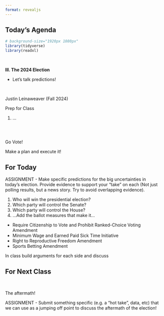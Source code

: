 ```yaml
---
format: revealjs
---
```


## Today's Agenda {background-image="Images/background-white_house_graphic_v4_muted_text2.png" .center}

```r
# background-size="1920px 1080px"
library(tidyverse)
library(readxl)
```

<br>

::: {.r-fit-text}

**III. The 2024 Election**

- Let's talk predictions!

:::

<br>

::: r-stack
Justin Leinaweaver (Fall 2024)
:::

::: notes
Prep for Class

1. ...

<br>


:::


## {background-image="Images/12_1-Go_Vote.jpg" .center  background-size='70%'}

::: notes

Go Vote! 

Make a plan and execute it!

:::



## For Today {background-image="Images/background-blue_triangles_flipped.png" .center}

ASSIGNMENT - Make specific predictions for the big uncertainties in today's election. Provide evidence to support your "take" on each (Not just polling results, but a news story. Try to avoid overlapping evidence).

1) Who will win the presidential election?
2) Which party will control the Senate?
3) Which party will control the House?
4) ...Add the ballot measures that make it...
- Require Citizenship to Vote and Prohibit Ranked-Choice Voting Amendment
- Minimum Wage and Earned Paid Sick Time Initiative
- Right to Reproductive Freedom Amendment
- Sports Betting Amendment


::: notes

In class build arguments for each side and discuss

:::



## For Next Class {background-image="Images/background-blue_triangles_flipped.png" .center}

<br>

The aftermath!

ASSIGNMENT - Submit something specific (e.g. a "hot take", data, etc) that we can use as a jumping off point to discuss the aftermath of the election!

::: notes

:::